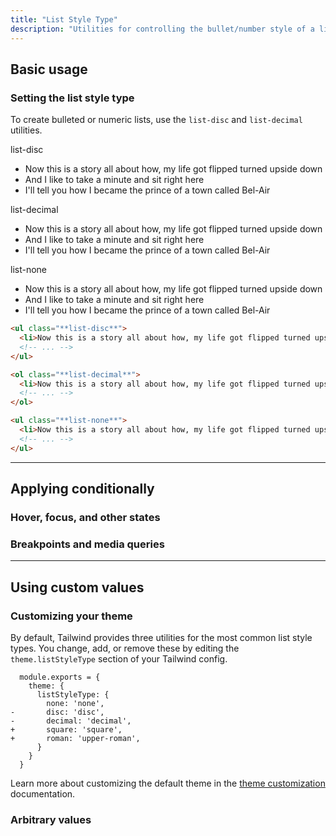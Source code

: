 ```yaml
---
title: "List Style Type"
description: "Utilities for controlling the bullet/number style of a list."
---
```




## Basic usage

### Setting the list style type

To create bulleted or numeric lists, use the `list-disc` and `list-decimal` utilities.

<Example>
  <div class="flex flex-col gap-8">
    <div>
      <span class="font-medium text-sm text-gray-500 font-mono mb-3">list-disc</span>
      <ul class="list-disc list-inside text-normal text-gray-900">
        <li>Now this is a story all about how, my life got flipped turned upside down</li>
        <li>And I like to take a minute and sit right here</li>
        <li>I'll tell you how I became the prince of a town called Bel-Air </li>
      </ul>
    </div>
    <div>
      <span class="font-medium text-sm text-gray-500 font-mono mb-3">list-decimal</span>
      <ul class="list-decimal list-inside text-normal text-gray-900">
        <li>Now this is a story all about how, my life got flipped turned upside down</li>
        <li>And I like to take a minute and sit right here</li>
        <li>I'll tell you how I became the prince of a town called Bel-Air </li>
      </ul>
    </div>
    <div>
      <span class="font-medium text-sm text-gray-500 font-mono mb-3">list-none</span>
      <ul class="list-none list-inside text-normal text-gray-900">
        <li>Now this is a story all about how, my life got flipped turned upside down</li>
        <li>And I like to take a minute and sit right here</li>
        <li>I'll tell you how I became the prince of a town called Bel-Air </li>
      </ul>
    </div>
  </div>
</Example>

```html
<ul class="**list-disc**">
  <li>Now this is a story all about how, my life got flipped turned upside down</li>
  <!-- ... -->
</ul>

<ol class="**list-decimal**">
  <li>Now this is a story all about how, my life got flipped turned upside down</li>
  <!-- ... -->
</ol>

<ul class="**list-none**">
  <li>Now this is a story all about how, my life got flipped turned upside down</li>
  <!-- ... -->
</ul>
```

---

## <Heading ignore>Applying conditionally</Heading>

### <Heading ignore>Hover, focus, and other states</Heading>

<HoverFocusAndOtherStates defaultClass="list-none" featuredClass="list-disc" element="ul" />

### <Heading ignore>Breakpoints and media queries</Heading>

<BreakpointsAndMediaQueries defaultClass="list-none" featuredClass="list-disc" element="ul" />

---

## Using custom values

### Customizing your theme

By default, Tailwind provides three utilities for the most common list style types. You change, add, or remove these by editing the `theme.listStyleType` section of your Tailwind config.

```diff-js tailwind.config.js
  module.exports = {
    theme: {
      listStyleType: {
        none: 'none',
-       disc: 'disc',
-       decimal: 'decimal',
+       square: 'square',
+       roman: 'upper-roman',
      }
    }
  }
```

Learn more about customizing the default theme in the [theme customization](/docs/theme#customizing-the-default-theme) documentation.

### Arbitrary values

<ArbitraryValues property="list-style-type" featuredClass="list-[upper-roman]" element="ul" />
